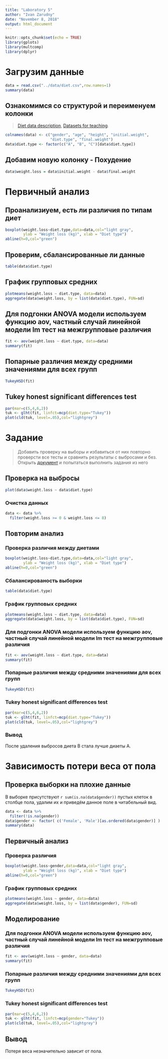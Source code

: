 ```yaml
---
title: "Laboratory 5"
author: "Ivan Zarudny"
date: "November 8, 2018"
output: html_document
---
```


```r
knitr::opts_chunk$set(echo = TRUE)
library(gplots)
library(multcomp)
library(dplyr)
```

# Загрузим данные
```r
data = read.csv("../data/diet.csv",row.names=1)
summary(data)
```

## Ознакомимся со структурой и переименуем колонки
>[Diet data description](https://www.sheffield.ac.uk/polopoly_fs/1.547015!/file/Diet_data_description.docx), [Datasets for teaching](https://www.sheffield.ac.uk/mash/data).

```r
colnames(data) <- c("gender", "age", "height", "initial.weight", 
                    "diet.type", "final.weight")
data$diet.type <- factor(c("A", "B", "C")[data$diet.type])
```

## Добавим новую колонку - Похудение
```r
data$weight.loss = data$initial.weight - data$final.weight
```

# Первичный анализ

## Проанализиуем, есть ли различия по типам диет
```r
boxplot(weight.loss~diet.type,data=data,col="light gray",
        ylab = "Weight loss (kg)", xlab = "Diet type")
abline(h=0,col="green")
```

## Проверим, сбалансированные ли данные
```r
table(data$diet.type)
```

## График групповых средних
```r
plotmeans(weight.loss ~ diet.type, data=data)
aggregate(data$weight.loss, by = list(data$diet.type), FUN=sd)
```


## Для подгонки ANOVA модели используем функцию aov, частный случай линейной модели lm тест на межгрупповые различия
```r
fit <- aov(weight.loss ~ diet.type, data=data)
summary(fit)
```

## Попарные различия между средними значениями для всех групп
```r
TukeyHSD(fit)
```

## Tukey honest significant differences test
```r
par(mar=c(5,4,6,2))
tuk <- glht(fit, linfct=mcp(diet.type="Tukey"))
plot(cld(tuk, level=.05),col="lightgrey")
```

# Задание
>Добавить проверку на выборы и избавиться от них повторно проверсти все тесты и сравнить результаты с выбросами и без. Открыть [документ](https://www.sheffield.ac.uk/polopoly_fs/1.547015!/file/Diet_data_description.docx) и попытаться выполнить задания из него

## Проверка на выбросы
```r
plot(data$weight.loss ~ data$diet.type)
```

### Очистка данных
```r
data <- data %>%
  filter(weight.loss >= 0 & weight.loss <= 8)
```

## Повторим анализ

### Проверка различия между диетами
```r
boxplot(weight.loss~diet.type,data=data,col="light gray",
        ylab = "Weight loss (kg)", xlab = "Diet type")
abline(h=0,col="green")
```

### Сбалансированость выборки
```r
table(data$diet.type)
```

### График групповых средних
```r
plotmeans(weight.loss ~ diet.type, data=data)
aggregate(data$weight.loss, by = list(data$diet.type), FUN=sd)
```

### Для подгонки ANOVA модели используем функцию aov, частный случай линейной модели lm тест на межгрупповые различия
```r
fit <- aov(weight.loss ~ diet.type, data=data)
summary(fit)
```

### Попарные различия между средними значениями для всех групп
```r
TukeyHSD(fit)
```

### Tukey honest significant differences test
```r
par(mar=c(5,4,6,2))
tuk <- glht(fit, linfct=mcp(diet.type="Tukey"))
plot(cld(tuk, level=.05),col="lightgrey")
```

### Вывод
После удаления выбросов диета B стала лучше диаеты A.

# Зависимость потери веса от пола

## Проверка выборки на плохие данные
В выборке присутствуют `r sum(is.na(data$gender))` пустых клеток в столбце пола, удалим их и приведём данное поле в читабельный вид.

```r
data <- data %>%
  filter(!is.na(gender))
data$gender <- factor( c('Female', 'Male')[as.ordered(data$gender)] )
summary(data)
```

## Первичный анализ

### Проверка различия
```r
boxplot(weight.loss~gender,data=data,col="light gray",
        ylab = "Weight loss (kg)", xlab = "Diet type")
abline(h=0,col="green")
```

### График групповых средних
```r
plotmeans(weight.loss ~ gender, data=data)
aggregate(data$weight.loss, by = list(data$gender), FUN=sd)
```

## Моделирование

### Для подгонки ANOVA модели используем функцию aov, частный случай линейной модели lm тест на межгрупповые различия
```r
fit <- aov(weight.loss ~ gender, data=data)
summary(fit)
```

### Попарные различия между средними значениями для всех групп
```r
TukeyHSD(fit)
```

### Tukey honest significant differences test
```r
par(mar=c(5,4,6,2))
tuk <- glht(fit, linfct=mcp(gender="Tukey"))
plot(cld(tuk, level=.05),col="lightgrey")
```

## Вывод
Потеря веса незначительно зависит от пола.